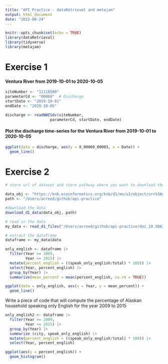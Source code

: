 ```yaml
---
title: "API Practice - dataRetrievel and metajam"
output: html_document
date: "2022-08-24"
---
```


```r
knitr::opts_chunk$set(echo = TRUE)
library(dataRetrieval)
library(tidyverse)
library(metajam)

```

# Exercise 1

#### Ventura River from 2019-10-01 to 2020-10-05

```r
siteNumber <- "11118500"
parameterCd <- "00060"  # Discharge
startDate <- "2019-10-01"  
endDate <- "2020-10-05" 

discharge <- readNWISdv(siteNumber, 
                    parameterCd, startDate, endDate)
```

#### Plot the discharge time-series for the Ventura River from 2019-10-01 to 2020-10-05

```r
ggplot(data = discharge, aes(y = X_00060_00003, x = Date)) +
  geom_line()
```

# Exercise 2

```r
# store url of dataset and store pathway where you want to download the data

data_obj <- "https://knb.ecoinformatics.org/knb/d1/mn/v2/object/urn%3Auuid%3A7fc6f6db-c5ea-426a-a743-1f2edafb43b8"
path <- "/Users/acreed/github/api-practice"

#download the data
download_d1_data(data_obj, path)

# read in the data
my_data <- read_d1_files("/Users/acreed/github/api-practice/doi_10.5063_F1CJ8BPH__household_language__csv")

# extract the dataframe 
dataframe <- my_data$data
```

```r
only_english <- dataframe |>
  filter(Year >= 2009, 
         Year <= 2015) |>
  mutate(percent_english = ((speak_only_english/total) * 100)) |>
  select(Year, percent_english) |>
  group_by(Year) |>
  summarize(mean_percent = mean(percent_english, na.rm = TRUE))

ggplot(data = only_english, aes(x = Year, y = mean_percent)) +
  geom_line()
```

Write a piece of code that will compute the percentage of Alaskan household speaking only English for the year 2009 to 2015

```r
only_english2 <- dataframe |>
  filter(Year >= 2009, 
         Year <= 2015) |>
  group_by(Year) |>
  summarize (city, speak_only_english) |>
  mutate(percent_english = ((speak_only_english/total) * 100)) |>
  select(Year, percent_english) 

ggplot(aes(y = percent_english)) +
  geom_histogram()
```

